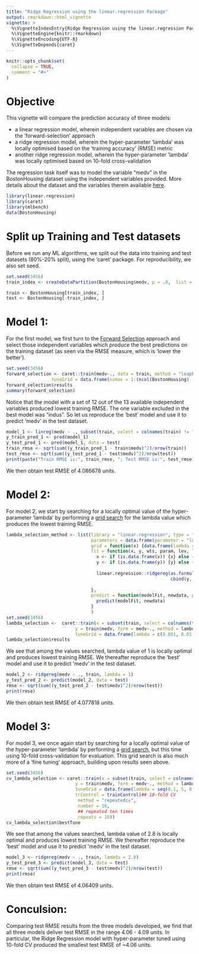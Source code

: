 ```yaml
---
title: "Ridge Regression using the linear.regression Package"
output: rmarkdown::html_vignette
vignette: >
  %\VignetteIndexEntry{Ridge Regression using the linear.regression Package}
  %\VignetteEngine{knitr::rmarkdown}
  %\VignetteEncoding{UTF-8}
  %\VignetteDepends{caret}
---
```


```r
knitr::opts_chunk$set(
  collapse = TRUE,
  comment = "#>"
)
```

# Objective
This vignette will compare the prediction accuracy of three models:

* a linear regression model, wherein independent variables are chosen via the 'forward-selection' approach
* a ridge regression model, wherein the hyper-parameter 'lambda' was locally optimised based on the 'training accuracy' (RMSE) metric
* another ridge regression model, wherein the hyper-parameter 'lambda' was locally optimised based on 10-fold cross-validation

The regression task itself was to model the variable "medv" in the BostonHousing dataset using the independent variables provided. More details about the dataset and the variables therein available [here](https://www.rdocumentation.org/packages/mlbench/versions/2.1-1/topics/BostonHousing).

```r
library(linear.regression)
library(caret)
library(mlbench)
data(BostonHousing)
```

# Split up Training and Test datasets
Before we run any ML algorithms, we split out the data into training and test datasets (80%-20% split), using the 'caret' package. For reproducibility, we also set seed.

```r
set.seed(3456)
train_index <- createDataPartition(BostonHousing$medv, p = .8,  list = FALSE,  times = 1)

train <- BostonHousing[train_index, ]
test <- BostonHousing[-train_index, ]
```

# Model 1:
For the first model, we first turn to the [Forward Selection](https://en.wikipedia.org/wiki/Stepwise_regression) approach and select those independent variables which produce the best predictions on the training dataset (as seen via the RMSE measure, which is 'lower the better').

```r
set.seed(3456)
forward_selection <- caret::train(medv~., data = train, method = "leapForward",
                 tuneGrid = data.frame(nvmax = 1:(ncol(BostonHousing) - 1)))
forward_selection$results
summary(forward_selection)
```

Notice that the model with a set of 12 out of the 13 available independent variables produced lowest training RMSE. The one variable excluded in the best model was "indus". So let us reproduce the 'best' model and use it to predict 'medv' in the test dataset.

```r
model_1 <- linreg(medv ~ ., subset(train, select = colnames(train) != "indus"))
y_train_pred_1 <- pred(model_1)
y_test_pred_1 <- pred(model_1, data = test)
train_rmse <- sqrt(sum((y_train_pred_1 - train$medv)^2)/nrow(train))
test_rmse <- sqrt(sum((y_test_pred_1 - test$medv)^2)/nrow(test))
print(paste("Train RMSE is:", train_rmse, "; Test RMSE is:", test_rmse))
```

We then obtain test RMSE of 4.086678 units.

# Model 2:
For model 2, we start by searching for a locally optimal value of the hyper-parameter 'lambda' by performing a [grid search](https://en.wikipedia.org/wiki/Hyperparameter_optimization) for the lambda value which produces the lowest training RMSE.

```r
lambda_selection_method <- list(library = "linear.regression", type = "Regression",
                                parameters = data.frame(parameter = "lambda", class = "numeric", label = "lambda"),
                                grid = function(x) {data.frame(lambda = x)}, prob = NULL, sort = NULL,
                                fit = function(x, y, wts, param, lev, last, weights, classProbs, ...) {
                                  x <- if (is.data.frame(x)) {x} else {as.data.frame(x)}
                                  y <- if (is.data.frame(y)) {y} else {as.data.frame(y)}
                                  
                                  linear.regression::ridgereg(as.formula(paste0(colnames(y), "~ .")),
                                                              cbind(y, x), param)
                                  
                                },
                                predict = function(modelFit, newdata, preProc = NULL, submodels = NULL) {
                                  predict(modelFit, newdata)
                                }
                                )
set.seed(3456)
lambda_selection <-  caret::train(x = subset(train, select = colnames(train) != "medv"), 
                          y = train$medv, form = medv~., method = lambda_selection_method,
                          tuneGrid = data.frame(lambda = c(0.001, 0.01, 0.1, 1, 10, 100)))
lambda_selection$results
```

We see that among the values searched, lambda value of 1 is locally optimal and produces lowest training RMSE. We thereafter reproduce the 'best' model and use it to predict 'medv' in the test dataset.

```r
model_2 <- ridgereg(medv ~ ., train, lambda = 1)
y_test_pred_2 <- predict(model_2, data = test)
rmse <- sqrt(sum((y_test_pred_2 - test$medv)^2)/nrow(test))
print(rmse)
```

We then obtain test RMSE of 4.077818 units.

# Model 3:
For model 3, we once again start by searching for a locally optimal value of the hyper-parameter 'lambda' by performing a [grid search](https://en.wikipedia.org/wiki/Hyperparameter_optimization), but this time using 10-fold cross-validation for evaluation. This grid search is also much more of a 'fine tuning' approach, building upon results seen above.

```r
set.seed(3456)
cv_lambda_selection <- caret::train(x = subset(train, select = colnames(train) != "medv"), 
                          y = train$medv, form = medv~., method = lambda_selection_method,
                          tuneGrid = data.frame(lambda = seq(0.1, 5, 0.1)),
                          trControl = trainControl(## 10-fold CV
                           method = "repeatedcv",
                           number = 10,
                           ## repeated ten times
                           repeats = 10))
cv_lambda_selection$bestTune
```

We see that among the values searched, lambda value of 2.8 is locally optimal and produces lowest training RMSE. We thereafter reproduce the 'best' model and use it to predict 'medv' in the test dataset.

```r
model_3 <- ridgereg(medv ~ ., train, lambda = 2.8)
y_test_pred_3 <- predict(model_3, data = test)
rmse <- sqrt(sum((y_test_pred_3 - test$medv)^2)/nrow(test))
print(rmse)
```

We then obtain test RMSE of 4.06409 units.

# Conculsion:

Comparing test RMSE results from the three models developed, we find that all three models deliver test RMSE in the range 4.06 - 4.09 units. In particular, the Ridge Regression model with hyper-parameter tuned using 10-fold CV produced the smallest test RMSE of ~4.06 units.
